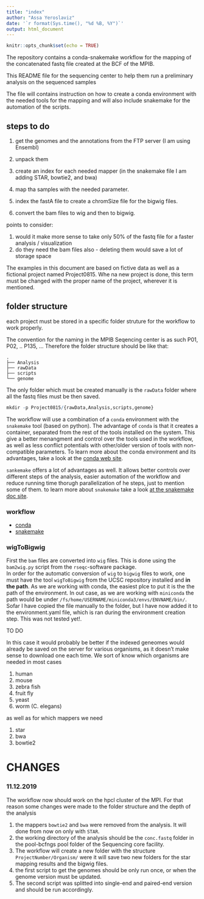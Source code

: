 ```yaml
---
title: "index"
author: "Assa Yeroslaviz"
date: '`r format(Sys.time(), "%d %B, %Y")`'
output: html_document
---
```


```r
knitr::opts_chunk$set(echo = TRUE)
```

The repository contains a conda-snakemake workflow for the mapping of the concatenated fastq file created at the BCF of the MPIB.


This README file for the sequencing center to help them run a preliminary analysis on the sequenced samples

The file will contains instruction on how to create a conda environment with the needed tools for the mapping and will also include snakemake for the automation of the scripts. 

## steps to do

1. get the genomes and the annotations from the FTP server (I am using Ensembl)
2. unpack them
3. create an index for each needed mapper (in the snakemake file I am adding STAR, bowtie2, and bwa)

4. map tha samples with the needed parameter.

5. index the fastA file to create a chromSize file for the bigwig files.
6. convert the bam files to wig and then to bigwig.

points to consider:

1. would it make more sense to take only 50% of the fastq file for a faster analysis / visualization
2. do they need the bam files also - deleting them would save a lot of storage space

The examples in this document are based on fictive data as well as a fictional project named Project0815. Whe na new project is done, this term must be changed with the proper name of the project, wherever it is mentioned.

## folder structure

each project must be stored in a specific folder struture for the workflow to work properly.

The convention for the naming in the MPIB Seqencing center is as such P01, P02, .. P135, ...
Therefore the folder structure should be like that:

```
.
├── Analysis
├── rawData
├── scripts
└── genome
```

The only folder which must be created manually is the `rawData` folder where all the fastq files must be then saved.

```r
mkdir -p Project0815/{rawData,Analysis,scripts,genome}
```

The workflow will use a combination of a `conda` environment with the `snakemake` tool (based on python). The advantage of `conda` is that it creates a container, separated from the rest of the tools installed on the system. This give a better menangment and control over the tools used in the workflow, as well as less conflict potentials with other/older version of tools with non-compatible parameters. To learn more about the conda environment and its advantages, take a look at the [conda web site](https://conda.io/en/latest/).

`sankemake` offers a lot of advantages as well. It allows better controls over different steps of the analysis, easier automation of the workflow and reduce running time thorugh parallelization of he steps, just to mention some of them. to learn more about `snakemake` take a look [at the snakemake doc site](https://snakemake.readthedocs.io/en/stable/index.html).


### workflow

- [conda](conda.html)
- [snakemake](snakemake.html)

### wigToBigwig

First the `bam` files are converted into `wig` files. This is done using the `bam2wig.py` script from the `rseqc`-software package.  
In order for the automatic conversion of `wig` to `bigwig` files to work, one must have the tool `wigToBigwig` from the UCSC repository installed and **in the path**.
As we are working with conda, the easiest plce to put it is the the path of the environment. In out case, as we are working with `miniconda` the path would be under `/fs/home/USERNAME/miniconda3/envs/ENVNAME/bin/`.
Sofar I have copied the file manually to the folder, but I have now added it to the environment.yaml file, which is ran during the environment creation step. This was not tested yet!.


TO DO

In this case it would probably be better if the indexed geneomes would already be saved on the server for various organisms, as it doesn't make sense to download one each time. We sort of know which organisms are needed in most cases

1. human
2. mouse
3. zebra fish
4. fruit fly
5. yeast
6. worm (C. elegans)

as well as for which mappers we need

1. star
2. bwa
3. bowtie2

# CHANGES

### 11.12.2019

The workflow now should work on the hpcl cluster of the MPI. For that reason some changes were made to the folder structure and the depth of the analysis

1. the mappers `bowtie2` and `bwa` were removed from the analysis. It will done from now on only with `STAR`.
2. the working directory of the analysis should be the `conc.fastq` folder in the pool-bcfngs pool folder of the Sequencing core facility.
3. The workflow will create a new folder with the structure `ProjectNumber/Organism/` were it will save two new folders for the star mapping results and the bigwig files.
4. the first script to get the genomes should be only run once, or when the genome version must be updated.
5. The second script was splitted into single-end and paired-end version and should be run accordingly. 

